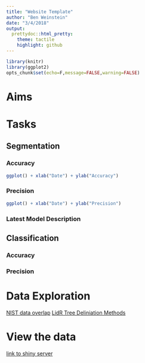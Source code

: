 ```yaml
---
title: "Website Template"
author: "Ben Weinstein"
date: "3/4/2018"
output:
  prettydoc::html_pretty:
    theme: tactile
    highlight: github
---
```


```r
library(knitr)
library(ggplot2)
opts_chunk$set(echo=F,message=FALSE,warning=FALSE)

```

# Aims
# Tasks
## Segmentation
### Accuracy
```r
ggplot() + xlab("Date") + ylab("Accuracy")
```

### Precision
```r
ggplot() + xlab("Date") + ylab("Precision")
```

### Latest Model Description

## Classification
### Accuracy
### Precision

# Data Exploration
[NIST data overlap](DataExploration/DataExploration.html)
[LidR Tree Deliniation Methods](DataExploration/Lidar.html)

# View the data

[link to shiny server](link)
